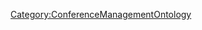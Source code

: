 {{{info|add title=New Talk|edit title=Edit Talk|page name=C<unique number;random;10>}}}
{{FormHeader|Talk}}
{{StandardFormSections}}
{{FormFooter|Untyped}}
<noinclude>[[Category:ConferenceManagementOntology]]</noinclude>
